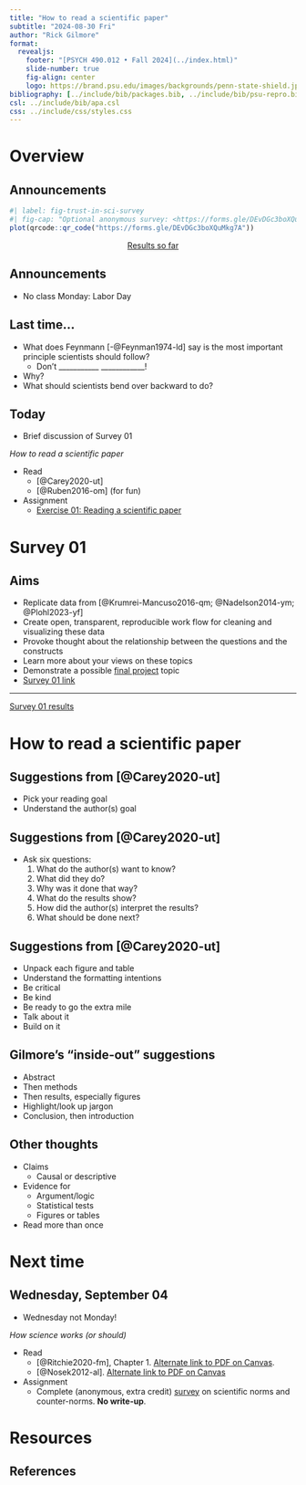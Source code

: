 ```yaml
---
title: "How to read a scientific paper"
subtitle: "2024-08-30 Fri"
author: "Rick Gilmore"
format: 
  revealjs:
    footer: "[PSYCH 490.012 • Fall 2024](../index.html)"
    slide-number: true
    fig-align: center
    logo: https://brand.psu.edu/images/backgrounds/penn-state-shield.jpg
bibliography: [../include/bib/packages.bib, ../include/bib/psu-repro.bib]
csl: ../include/bib/apa.csl
css: ../include/css/styles.css
---
```


# Overview

## Announcements

```r
#| label: fig-trust-in-sci-survey
#| fig-cap: "Optional anonymous survey: <https://forms.gle/DEvDGc3boXQuMkg7A>"
plot(qrcode::qr_code("https://forms.gle/DEvDGc3boXQuMkg7A"))
```

<p style="text-align:center;">
[Results so far](../surveys/survey-01.qmd)
</p>

## Announcements

- No class Monday: Labor Day

## Last time...

- What does Feynmann [-@Feynman1974-ld] say is the most important principle scientists should follow?
  - Don't ___________ ____________!
- Why?
- What should scientists bend over backward to do?

## Today

- Brief discussion of Survey 01

*How to read a scientific paper*

- Read
    - [@Carey2020-ut]
    - [@Ruben2016-om] (for fun)
- [Assignment]{.green_assigned}
    - [Exercise 01: Reading a scientific paper](../ex01-read-a-scientific-paper.html)
    
# Survey 01

## Aims

- Replicate data from [@Krumrei-Mancuso2016-qm; @Nadelson2014-ym; @Plohl2023-yf]
- Create open, transparent, reproducible work flow for cleaning and visualizing these data
- Provoke thought about the relationship between the questions and the constructs
- Learn more about your views on these topics
- Demonstrate a possible [final project](../exercises/final-project.qmd) topic
- [Survey 01 link](https://forms.gle/WW7aDAMb99zy9tzv5)

---

[Survey 01 results](../survey-01.html)

# How to read a scientific paper

## Suggestions from [@Carey2020-ut]

- Pick your reading goal
- Understand the author(s) goal

## Suggestions from [@Carey2020-ut]

- Ask six questions:
  (1) What do the author(s) want to know? 
  (2) What did they do? 
  (3) Why was it done that way? 
  (4) What do the results show? 
  (5) How did the author(s) interpret the results? 
  (6) What should be done next?

## Suggestions from [@Carey2020-ut]

- Unpack each figure and table
- Understand the formatting intentions
- Be critical
- Be kind
- Be ready to go the extra mile
- Talk about it
- Build on it

## Gilmore's "inside-out" suggestions

- Abstract
- Then methods
- Then results, especially figures
- Highlight/look up jargon
- Conclusion, then introduction

## Other thoughts

- Claims
  - Causal or descriptive
- Evidence for
  - Argument/logic
  - Statistical tests
  - Figures or tables
- Read more than once

# Next time

## Wednesday, September 04

- Wednesday not Monday!

*How science works (or should)*

- Read
    - [@Ritchie2020-fm], Chapter 1. [Alternate link to PDF on Canvas](https://psu.instructure.com/courses/2350148/files/folder/readings?preview=165170709).
    - [@Nosek2012-al]. [Alternate link to PDF on Canvas](https://psu.instructure.com/courses/2350148/files/folder/readings?preview=165170711)
- [Assignment]{.green_assigned}
    - Complete (anonymous, extra credit) [survey](https://forms.gle/zGm5vZsPrTxwRDVR7) on scientific norms and counter-norms. **No write-up**.

# Resources

## References

